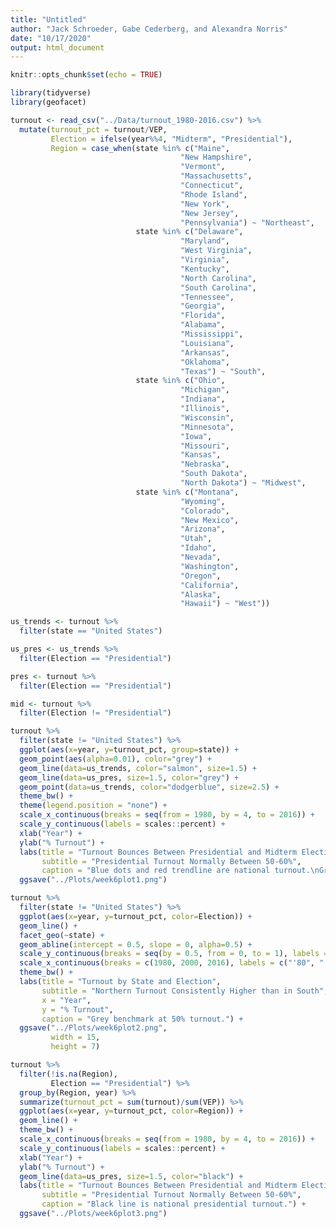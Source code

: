```yaml
---
title: "Untitled"
author: "Jack Schroeder, Gabe Cederberg, and Alexandra Norris"
date: "10/17/2020"
output: html_document
---
```


```r
knitr::opts_chunk$set(echo = TRUE)

library(tidyverse)
library(geofacet)

turnout <- read_csv("../Data/turnout_1980-2016.csv") %>% 
  mutate(turnout_pct = turnout/VEP,
         Election = ifelse(year%%4, "Midterm", "Presidential"),
         Region = case_when(state %in% c("Maine",
                                      "New Hampshire",
                                      "Vermont",
                                      "Massachusetts",
                                      "Connecticut",
                                      "Rhode Island",
                                      "New York",
                                      "New Jersey",
                                      "Pennsylvania") ~ "Northeast",
                            state %in% c("Delaware",
                                      "Maryland",
                                      "West Virginia",
                                      "Virginia",
                                      "Kentucky",
                                      "North Carolina",
                                      "South Carolina",
                                      "Tennessee",
                                      "Georgia",
                                      "Florida",
                                      "Alabama",
                                      "Mississippi",
                                      "Louisiana",
                                      "Arkansas",
                                      "Oklahoma",
                                      "Texas") ~ "South",
                            state %in% c("Ohio",
                                      "Michigan",
                                      "Indiana",
                                      "Illinois",
                                      "Wisconsin",
                                      "Minnesota",
                                      "Iowa",
                                      "Missouri",
                                      "Kansas",
                                      "Nebraska",
                                      "South Dakota",
                                      "North Dakota") ~ "Midwest",
                            state %in% c("Montana",
                                      "Wyoming",
                                      "Colorado",
                                      "New Mexico",
                                      "Arizona",
                                      "Utah",
                                      "Idaho",
                                      "Nevada",
                                      "Washington",
                                      "Oregon",
                                      "California",
                                      "Alaska",
                                      "Hawaii") ~ "West"))

us_trends <- turnout %>% 
  filter(state == "United States")

us_pres <- us_trends %>% 
  filter(Election == "Presidential")

pres <- turnout %>% 
  filter(Election == "Presidential")

mid <- turnout %>% 
  filter(Election != "Presidential")

turnout %>% 
  filter(state != "United States") %>% 
  ggplot(aes(x=year, y=turnout_pct, group=state)) +
  geom_point(aes(alpha=0.01), color="grey") +
  geom_line(data=us_trends, color="salmon", size=1.5) +
  geom_line(data=us_pres, size=1.5, color="grey") +
  geom_point(data=us_trends, color="dodgerblue", size=2.5) +
  theme_bw() +
  theme(legend.position = "none") +
  scale_x_continuous(breaks = seq(from = 1980, by = 4, to = 2016)) +
  scale_y_continuous(labels = scales::percent) +
  xlab("Year") +
  ylab("% Turnout") +
  labs(title = "Turnout Bounces Between Presidential and Midterm Elections",
       subtitle = "Presidential Turnout Normally Between 50-60%", 
       caption = "Blue dots and red trendline are national turnout.\nGrey dots are state-level turnout.\nGrey line is national presidential turnout.") +
  ggsave("../Plots/week6plot1.png")

turnout %>% 
  filter(state != "United States") %>% 
  ggplot(aes(x=year, y=turnout_pct, color=Election)) +
  geom_line() +
  facet_geo(~state) +
  geom_abline(intercept = 0.5, slope = 0, alpha=0.5) +
  scale_y_continuous(breaks = seq(by = 0.5, from = 0, to = 1), labels = scales::percent) +
  scale_x_continuous(breaks = c(1980, 2000, 2016), labels = c("'80", "'00", "'16")) +
  theme_bw() +
  labs(title = "Turnout by State and Election",
       subtitle = "Northern Turnout Consistently Higher than in South",
       x = "Year",
       y = "% Turnout",
       caption = "Grey benchmark at 50% turnout.") +
  ggsave("../Plots/week6plot2.png",
         width = 15,
         height = 7)

turnout %>% 
  filter(!is.na(Region),
         Election == "Presidential") %>% 
  group_by(Region, year) %>% 
  summarize(turnout_pct = sum(turnout)/sum(VEP)) %>% 
  ggplot(aes(x=year, y=turnout_pct, color=Region)) +
  geom_line() +
  theme_bw() +
  scale_x_continuous(breaks = seq(from = 1980, by = 4, to = 2016)) +
  scale_y_continuous(labels = scales::percent) +
  xlab("Year") +
  ylab("% Turnout") +
  geom_line(data=us_pres, size=1.5, color="black") +
  labs(title = "Turnout Bounces Between Presidential and Midterm Elections",
       subtitle = "Presidential Turnout Normally Between 50-60%", 
       caption = "Black line is national presidential turnout.") +
  ggsave("../Plots/week6plot3.png")


```

